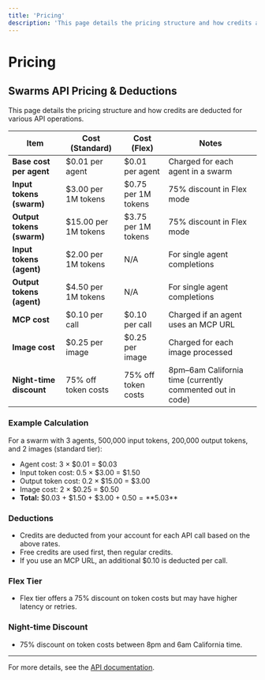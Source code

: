 ```yaml
---
title: 'Pricing'
description: 'This page details the pricing structure and how credits are deducted for various API operations.'
---
```


# Pricing

## Swarms API Pricing & Deductions

This page details the pricing structure and how credits are deducted for various API operations.

| Item                      | Cost (Standard)      | Cost (Flex)         | Notes                                                     |
| ------------------------- | -------------------- | ------------------- | --------------------------------------------------------- |
| **Base cost per agent**   | $0.01 per agent      | $0.01 per agent     | Charged for each agent in a swarm                         |
| **Input tokens (swarm)**  | $3.00 per 1M tokens  | $0.75 per 1M tokens | 75% discount in Flex mode                                 |
| **Output tokens (swarm)** | $15.00 per 1M tokens | $3.75 per 1M tokens | 75% discount in Flex mode                                 |
| **Input tokens (agent)**  | $2.00 per 1M tokens  | N/A                 | For single agent completions                              |
| **Output tokens (agent)** | $4.50 per 1M tokens  | N/A                 | For single agent completions                              |
| **MCP cost**              | $0.10 per call       | $0.10 per call      | Charged if an agent uses an MCP URL                       |
| **Image cost**            | $0.25 per image      | $0.25 per image     | Charged for each image processed                          |
| **Night-time discount**   | 75% off token costs  | 75% off token costs | 8pm–6am California time (currently commented out in code) |

### Example Calculation

For a swarm with 3 agents, 500,000 input tokens, 200,000 output tokens, and 2 images (standard tier):

* Agent cost: 3 × $0.01 = $0.03
* Input token cost: 0.5 × $3.00 = $1.50
* Output token cost: 0.2 × $15.00 = $3.00
* Image cost: 2 × $0.25 = $0.50
* **Total:** $0.03 + $1.50 + $3.00 + $0.50 = **$5.03**

### Deductions

* Credits are deducted from your account for each API call based on the above rates.
* Free credits are used first, then regular credits.
* If you use an MCP URL, an additional $0.10 is deducted per call.

### Flex Tier

* Flex tier offers a 75% discount on token costs but may have higher latency or retries.

### Night-time Discount

* 75% discount on token costs between 8pm and 6am California time.

***

For more details, see the [API documentation](https://docs.swarms.world).
